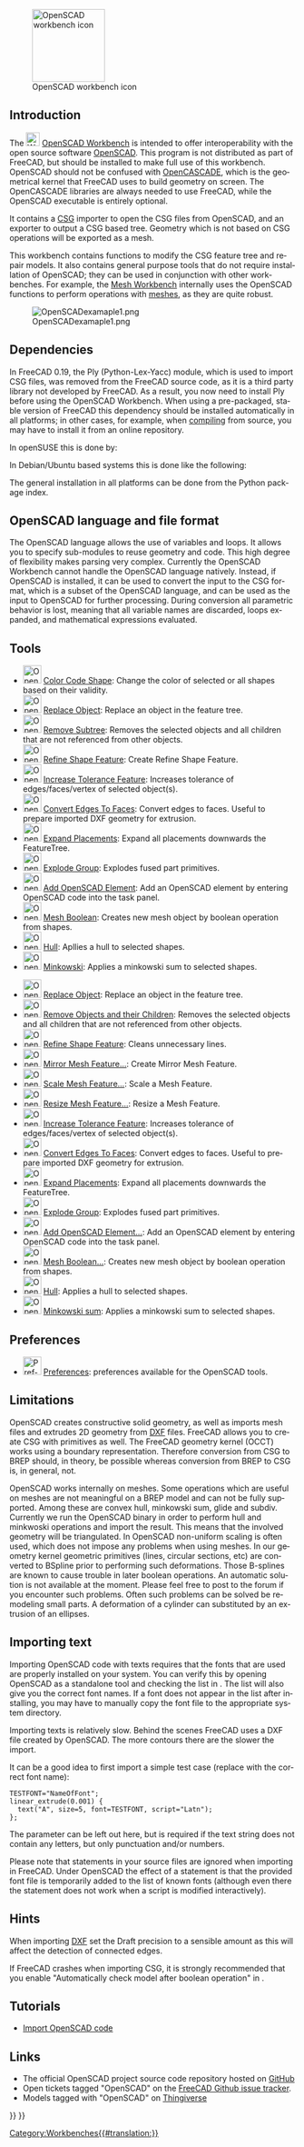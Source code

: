 <languages/>

<div lang="en" dir="ltr" class="mw-content-ltr">
{{Docnav
|[[Mesh_Workbench|Mesh Workbench]]
|[[Part_Workbench|Part Workbench]]
|IconL=Workbench_Mesh.svg
|IconR=Workbench_Part.svg
}}
</div>

<div lang="en" dir="ltr" class="mw-content-ltr">
[[Image:Workbench_OpenSCAD.svg|thumb|128px|OpenSCAD workbench icon]]
</div>

{{TOCright}}

<div lang="en" dir="ltr" class="mw-content-ltr">
== Introduction ==
</div>

<div lang="en" dir="ltr" class="mw-content-ltr">
The [[Image:Workbench_OpenSCAD.svg|24px]] [[OpenSCAD_Workbench|OpenSCAD Workbench]] is intended to offer interoperability with the open source software [https://www.openscad.org/ OpenSCAD]. This program is not distributed as part of FreeCAD, but should be installed to make full use of this workbench. OpenSCAD should not be confused with [[OpenCASCADE|OpenCASCADE]], which is the geometrical kernel that FreeCAD uses to build geometry on screen. The OpenCASCADE libraries are always needed to use FreeCAD, while the OpenSCAD executable is entirely optional.
</div>

<div lang="en" dir="ltr" class="mw-content-ltr">
It contains a [[OpenSCAD_CSG|CSG]] importer to open the CSG files from OpenSCAD, and an exporter to output a CSG based tree. Geometry which is not based on CSG operations will be exported as a mesh.
</div>

<div lang="en" dir="ltr" class="mw-content-ltr">
This workbench contains functions to modify the CSG feature tree and repair models. It also contains general purpose tools that do not require installation of OpenSCAD; they can be used in conjunction with other workbenches. For example, the [[Mesh_Workbench|Mesh Workbench]] internally uses the OpenSCAD functions to perform operations with [[Mesh|meshes]], as they are quite robust.
</div>

[[Image:OpenSCADexamaple1.png]]

<div lang="en" dir="ltr" class="mw-content-ltr">
== Dependencies ==
</div>

<div lang="en" dir="ltr" class="mw-content-ltr">
In FreeCAD 0.19, the Ply (Python-Lex-Yacc) module, which is used to import CSG files, was removed from the FreeCAD source code, as it is a third party library not developed by FreeCAD. As a result, you now need to install Ply before using the OpenSCAD Workbench. When using a pre-packaged, stable version of FreeCAD this dependency should be installed automatically in all platforms; in other cases, for example, when [[Compiling|compiling]] from source, you may have to install it from an online repository.
</div>

<div lang="en" dir="ltr" class="mw-content-ltr">
In openSUSE this is done by:
</div>

{{Code|code=
sudo zypper install python3-ply
}}

<div lang="en" dir="ltr" class="mw-content-ltr">
In Debian/Ubuntu based systems this is done like the following:
</div>

{{Code|code=
sudo apt install python3-ply
}}

<div lang="en" dir="ltr" class="mw-content-ltr">
The general installation in all platforms can be done from the Python package index.
</div>

{{Code|code=
pip3 install --user ply
}}

<div lang="en" dir="ltr" class="mw-content-ltr">
== OpenSCAD language and file format ==
</div>

<div lang="en" dir="ltr" class="mw-content-ltr">
The OpenSCAD language allows the use of variables and loops. It allows you to specify sub-modules to reuse geometry and code. This high degree of flexibility makes parsing very complex. Currently the OpenSCAD Workbench cannot handle the OpenSCAD language natively. Instead, if OpenSCAD is installed, it can be used to convert the input to the CSG format, which is a subset of the OpenSCAD language, and can be used as the input to OpenSCAD for further processing. During conversion all parametric behavior is lost, meaning that all variable names are discarded, loops expanded, and mathematical expressions evaluated.
</div>

<span id="Tools"></span>
== Tools ==
* [[Image:OpenSCAD_ColorCodeShape.png|32px]] [[OpenSCAD_ColorCodeShape|Color Code Shape]]: Change the color of selected or all shapes based on their validity.
* [[Image:OpenSCAD_ReplaceObject.png|32px]] [[OpenSCAD_ReplaceObject|Replace Object]]: Replace an object in the feature tree.
* [[Image:OpenSCAD_RemoveSubtree.png|32px]] [[OpenSCAD_RemoveSubtree|Remove Subtree]]: Removes the selected objects and all children that are not referenced from other objects.
* [[Image:OpenSCAD_RefineShapeFeature.png|32px]] [[OpenSCAD_RefineShapeFeature|Refine Shape Feature]]: Create Refine Shape Feature.
* [[Image:OpenSCAD_IncreaseTolerance.png|32px]] [[OpenSCAD_IncreaseTolerance|Increase Tolerance Feature]]: Increases tolerance of edges/faces/vertex of selected object(s).
* [[Image:OpenSCAD_Edgestofaces.png|32px]] [[OpenSCAD_Edgestofaces|Convert Edges To Faces]]: Convert edges to faces. Useful to prepare imported DXF geometry for extrusion.
* [[Image:OpenSCAD_ExpandPlacements.png|32px]] [[OpenSCAD_ExpandPlacements|Expand Placements]]: Expand all placements downwards the FeatureTree.
* [[Image:OpenSCAD_ExplodeGroup.png|32px]] [[OpenSCAD_ExplodeGroup|Explode Group]]: Explodes fused part primitives.
* [[Image:OpenSCAD_AddOpenSCADElement.png|32px]] [[OpenSCAD_AddOpenSCADElement|Add OpenSCAD Element]]: Add an OpenSCAD element by entering OpenSCAD code into the task panel.
* [[Image:OpenSCAD_MeshBoolean.png|32px]] [[OpenSCAD_MeshBoolean|Mesh Boolean]]: Creates new mesh object by boolean operation from shapes.
* [[Image:OpenSCAD_Hull.png|32px]] [[OpenSCAD_Hull|Hull]]: Apllies a hull to selected shapes.
* [[Image:OpenSCAD_Minkowski.png|32px]] [[OpenSCAD_Minkowski|Minkowski]]: Applies a minkowski sum to selected shapes.

<div lang="en" dir="ltr" class="mw-content-ltr">
* [[Image:OpenSCAD_ReplaceObject.svg|32px]] [[OpenSCAD_ReplaceObject|Replace Object]]: Replace an object in the feature tree.
* [[Image:OpenSCAD_RemoveSubtree.svg|32px]] [[OpenSCAD_RemoveSubtree|Remove Objects and their Children]]: Removes the selected objects and all children that are not referenced from other objects.
* [[Image:OpenSCAD_RefineShapeFeature.svg|32px]] [[OpenSCAD_RefineShapeFeature|Refine Shape Feature]]: Cleans unnecessary lines.
* [[Image:OpenSCAD_MirrorMeshFeature.svg|32px]] [[OpenSCAD_MirrorMeshFeature|Mirror Mesh Feature...]]: Create Mirror Mesh Feature.
* [[Image:OpenSCAD_ScaleMeshFeature.svg|32px]] [[OpenSCAD_ScaleMeshFeature|Scale Mesh Feature...]]: Scale a Mesh Feature.
* [[Image:OpenSCAD_ResizeMeshFeature.svg|32px]] [[OpenSCAD_ResizeMeshFeature|Resize Mesh Feature...]]: Resize a Mesh Feature.
* [[Image:OpenSCAD_IncreaseToleranceFeature.svg|32px]] [[OpenSCAD_IncreaseToleranceFeature|Increase Tolerance Feature]]: Increases tolerance of edges/faces/vertex of selected object(s).
* [[Image:OpenSCAD_Edgestofaces.svg|32px]] [[OpenSCAD_Edgestofaces|Convert Edges To Faces]]: Convert edges to faces. Useful to prepare imported DXF geometry for extrusion.
* [[Image:OpenSCAD_ExpandPlacements.svg|32px]] [[OpenSCAD_ExpandPlacements|Expand Placements]]: Expand all placements downwards the FeatureTree.
* [[Image:OpenSCAD_ExplodeGroup.svg|32px]] [[OpenSCAD_ExplodeGroup|Explode Group]]: Explodes fused part primitives.
* [[Image:OpenSCAD_AddOpenSCADElement.svg|32px]] [[OpenSCAD_AddOpenSCADElement|Add OpenSCAD Element...]]: Add an OpenSCAD element by entering OpenSCAD code into the task panel.
* [[Image:OpenSCAD_MeshBoolean.svg|32px]] [[OpenSCAD_MeshBoolean|Mesh Boolean...]]: Creates new mesh object by boolean operation from shapes.
* [[Image:OpenSCAD_Hull.svg|32px]] [[OpenSCAD_Hull|Hull]]: Applies a hull to selected shapes.
* [[Image:OpenSCAD_Minkowski.svg|32px]] [[OpenSCAD_Minkowski|Minkowski sum]]: Applies a minkowski sum to selected shapes.
</div>

<div lang="en" dir="ltr" class="mw-content-ltr">
== Preferences ==
</div>

<div lang="en" dir="ltr" class="mw-content-ltr">
* [[Image:Preferences-openscad.svg|32px]] [[OpenSCAD_Preferences|Preferences]]: preferences available for the OpenSCAD tools.
</div>

<div lang="en" dir="ltr" class="mw-content-ltr">
== Limitations ==
</div>

<div lang="en" dir="ltr" class="mw-content-ltr">
OpenSCAD creates constructive solid geometry, as well as imports mesh files and extrudes 2D geometry from [[DXF|DXF]] files. FreeCAD allows you to create CSG with primitives as well. The FreeCAD geometry kernel (OCCT) works using a boundary representation. Therefore conversion from CSG to BREP should, in theory, be possible whereas conversion from BREP to CSG is, in general, not.
</div>

<div lang="en" dir="ltr" class="mw-content-ltr">
OpenSCAD works internally on meshes. Some operations which are useful on meshes are not meaningful on a BREP model and can not be fully supported. Among these are convex hull, minkowski sum, glide and subdiv. Currently we run the OpenSCAD binary in order to perform hull and minkwoski operations and import the result. This means that the involved geometry will be triangulated. In OpenSCAD non-uniform scaling is often used, which does not impose any problems when using meshes. In our geometry kernel geometric primitives (lines, circular sections, etc) are converted to BSpline prior to performing such deformations. Those B-splines are known to cause trouble in later boolean operations. An automatic solution is not available at the moment. Please feel free to post to the forum if you encounter such problems. Often such problems can be solved be remodeling small parts. A deformation of a cylinder can substituted by an extrusion of an ellipses.
</div>

<div lang="en" dir="ltr" class="mw-content-ltr">
== Importing text ==
</div>

<div lang="en" dir="ltr" class="mw-content-ltr">
Importing OpenSCAD code with texts requires that the fonts that are used are properly installed on your system. You can verify this by opening OpenSCAD as a standalone tool and checking the list in {{MenuCommand|Help → Font List}}. The list will also give you the correct font names. If a font does not appear in the list after installing, you may have to manually copy the font file to the appropriate system directory.
</div>

<div lang="en" dir="ltr" class="mw-content-ltr">
Importing texts is relatively slow. Behind the scenes FreeCAD uses a DXF file created by OpenSCAD. The more contours there are the slower the import.
</div>

<div lang="en" dir="ltr" class="mw-content-ltr">
It can be a good idea to first import a simple test case (replace {{Incode|NameOfFont}} with the correct font name):
</div>

<pre>
TESTFONT="NameOfFont";
linear_extrude(0.001) {
  text("A", size=5, font=TESTFONT, script="Latn");
};
</pre>

<div lang="en" dir="ltr" class="mw-content-ltr">
The {{Incode|<nowiki>script="Latn"</nowiki>}} parameter can be left out here, but is required if the text string does not contain any letters, but only punctuation and/or numbers.
</div>

<div lang="en" dir="ltr" class="mw-content-ltr">
Please note that {{Incode|<nowiki>use <FONT>;</nowiki>}} statements in your source files are ignored when importing in FreeCAD. Under OpenSCAD the effect of a {{Incode|use}} statement is that the provided font file is temporarily added to the list of known fonts (although even there the statement does not work when a script is modified interactively).
</div>

<div lang="en" dir="ltr" class="mw-content-ltr">
== Hints ==
</div>

<div lang="en" dir="ltr" class="mw-content-ltr">
When importing [[DXF|DXF]] set the Draft precision to a sensible amount as this will affect the detection of connected edges.
</div>

<div lang="en" dir="ltr" class="mw-content-ltr">
If FreeCAD crashes when importing CSG, it is strongly recommended that you enable "Automatically check model after boolean operation" in {{MenuCommand|Menu → Edit → Preferences → Part/Part Design → General → Model settings}}.
</div>

<div lang="en" dir="ltr" class="mw-content-ltr">
== Tutorials ==
</div>

<div lang="en" dir="ltr" class="mw-content-ltr">
* [[Import_OpenSCAD_code|Import OpenSCAD code]]
</div>

<div lang="en" dir="ltr" class="mw-content-ltr">
== Links ==
</div>

<div lang="en" dir="ltr" class="mw-content-ltr">
* The official OpenSCAD project source code repository hosted on [https://github.com/openscad/openscad GitHub]
* Open tickets tagged "OpenSCAD" on the [https://github.com/FreeCAD/FreeCAD/labels/Mod:%20OpenSCAD FreeCAD Github issue tracker].
* Models tagged with "OpenSCAD" on [http://www.thingiverse.com/tag:openscad Thingiverse]
</div>


<div lang="en" dir="ltr" class="mw-content-ltr">
{{Docnav
|[[Mesh_Workbench|Mesh Workbench]]
|[[Part_Workbench|Part Workbench]]
|IconL=Workbench_Mesh.svg
|IconR=Workbench_Part.svg
}}
</div>

{{OpenSCAD Tools navi{{#translation:}}}}
{{Userdocnavi{{#translation:}}}}
[[Category:Workbenches{{#translation:}}]]